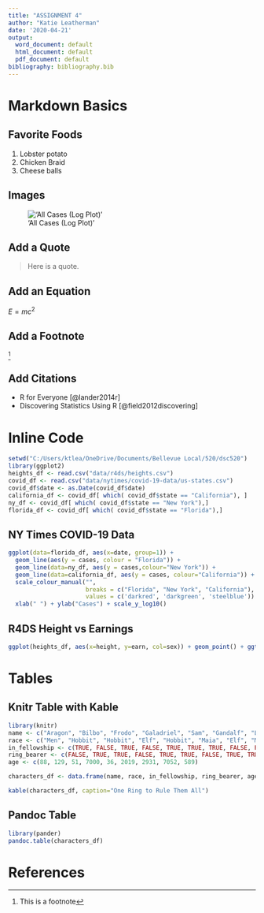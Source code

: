 ---
title: "ASSIGNMENT 4"
author: "Katie Leatherman"
date: '2020-04-21'
output:
  word_document: default
  html_document: default
  pdf_document: default
bibliography: bibliography.bib
---

# Markdown Basics

## Favorite Foods
1. Lobster potato
2. Chicken Braid
3. Cheese balls

## Images

!['All Cases (Log Plot)'](completed/assignment04/plots/10-all-cases-log.png)

## Add a Quote

> Here is a quote.

## Add an Equation

$E = mc^{2}$

## Add a Footnote

^[This is a footnote]

## Add Citations

* R for Everyone
[@lander2014r]
* Discovering Statistics Using R
[@field2012discovering]

# Inline Code
```{r include=FALSE}
setwd("C:/Users/ktlea/OneDrive/Documents/Bellevue Local/520/dsc520")
library(ggplot2)
heights_df <- read.csv("data/r4ds/heights.csv")
covid_df <- read.csv("data/nytimes/covid-19-data/us-states.csv")
covid_df$date <- as.Date(covid_df$date)
california_df <- covid_df[ which( covid_df$state == "California"), ]
ny_df <- covid_df[ which( covid_df$state == "New York"),]
florida_df <- covid_df[ which( covid_df$state == "Florida"),]
```

## NY Times COVID-19 Data
```{r echo=FALSE}
ggplot(data=florida_df, aes(x=date, group=1)) +
  geom_line(aes(y = cases, colour = "Florida")) +
  geom_line(data=ny_df, aes(y = cases,colour="New York")) +
  geom_line(data=california_df, aes(y = cases, colour="California")) +
  scale_colour_manual("",
                      breaks = c("Florida", "New York", "California"),
                      values = c('darkred', 'darkgreen', 'steelblue')) +
  xlab(" ") + ylab("Cases") + scale_y_log10()
```


## R4DS Height vs Earnings
```{r echo=FALSE}
ggplot(heights_df, aes(x=height, y=earn, col=sex)) + geom_point() + ggtitle('Height vs. Earnings') + xlab('Height (Inches)') + ylab('Earnings (Dollars)')
```

# Tables

## Knitr Table with Kable
```{r echo=FALSE}
library(knitr)
name <- c("Aragon", "Bilbo", "Frodo", "Galadriel", "Sam", "Gandalf", "Legolas", "Sauron", "Gollum")
race <- c("Men", "Hobbit", "Hobbit", "Elf", "Hobbit", "Maia", "Elf", "Maia", "Hobbit")
in_fellowship <- c(TRUE, FALSE, TRUE, FALSE, TRUE, TRUE, TRUE, FALSE, FALSE)
ring_bearer <- c(FALSE, TRUE, TRUE, FALSE, TRUE, TRUE, FALSE, TRUE, TRUE)
age <- c(88, 129, 51, 7000, 36, 2019, 2931, 7052, 589)

characters_df <- data.frame(name, race, in_fellowship, ring_bearer, age)

kable(characters_df, caption="One Ring to Rule Them All")

```

## Pandoc Table

```{r}
library(pander)
pandoc.table(characters_df)
```


# References